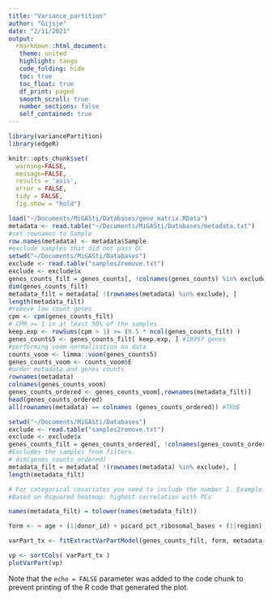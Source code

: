 ```yaml
---
title: "Variance_partition"
author: "Gijsje"
date: "2/11/2021"
output:
  rmarkdown::html_document:
   theme: united
   highlight: tango
   code_folding: hide
   toc: true
   toc_float: true
   df_print: paged
   smooth_scroll: true
   number_sections: false
   self_contained: true 
---
```


```r
library(variancePartition)
library(edgeR)

knitr::opts_chunk$set( 
  warning=FALSE,
  message=FALSE,
  results = 'asis',
  error = FALSE,
  tidy = FALSE,
  fig.show = "hold")
```

```r
load("~/Documents/MiGASti/Databases/gene_matrix.RData")
metadata <- read.table("~/Documents/MiGASti/Databases/metadata.txt")
#set rownames to Sample
row.names(metadata) <- metadata$Sample
#exclude samples that did not pass QC
setwd("~/Documents/MiGASti/Databases")
exclude <- read.table("samples2remove.txt")
exclude <- exclude$x
genes_counts_filt = genes_counts[, !colnames(genes_counts) %in% exclude] 
dim(genes_counts_filt)
metadata_filt = metadata[ !(rownames(metadata) %in% exclude), ]
length(metadata_filt)
#remove low count genes
cpm <- cpm(genes_counts_filt) 
# CPM >= 1 in at least 50% of the samples
keep.exp <- rowSums(cpm > 1) >= (0.5 * ncol(genes_counts_filt) )
genes_counts5 <- genes_counts_filt[ keep.exp, ] #18997 genes 
#performing voom normalisation on data
counts_voom <- limma::voom(genes_counts5)
genes_counts_voom <- counts_voom$E
#order metadata and genes counts
rownames(metadata)
colnames(genes_counts_voom)
genes_counts_ordered <- genes_counts_voom[,rownames(metadata_filt)]
head(genes_counts_ordered)
all(rownames(metadata) == colnames (genes_counts_ordered)) #TRUE
```

```r
setwd("~/Documents/MiGASti/Databases")
exclude <- read.table("samples2remove.txt")
exclude <- exclude$x
genes_counts_filt = genes_counts_ordered[, !colnames(genes_counts_ordered) %in% exclude] 
#Excludes the samples from filters. 
# dim(genes_counts_ordered)
metadata_filt = metadata[ !(rownames(metadata) %in% exclude), ]
length(metadata_filt)
```

```r
# For categorical covariates you need to include the number 1. Example: (1|Status) + (1|Plate)
#Based on Rsquared heatmap: highest correlation with PCs 

names(metadata_filt) = tolower(names(metadata_filt))

form <- ~ age + (1|donor_id) + picard_pct_ribosomal_bases + (1|region)  + picard_pct_mrna_bases + (1|sex)  + picard_pct_percent_duplication + picard_pct_pf_reads_aligned 

varPart_tx <- fitExtractVarPartModel(genes_counts_filt, form, metadata_filt)
```

```r
vp <- sortCols( varPart_tx )
plotVarPart(vp)
```

Note that the `echo = FALSE` parameter was added to the code chunk to prevent printing of the R code that generated the plot.
